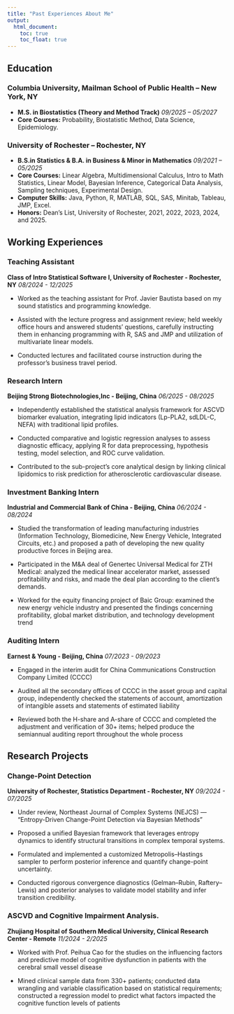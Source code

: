 ```yaml
---
title: "Past Experiences About Me"
output: 
  html_document:
    toc: true
    toc_float: true
---
```


## Education

### Columbia University, Mailman School of Public Health – New York, NY
* **M.S. in Biostatistics (Theory and Method Track)**       *09/2025 – 05/2027*
* **Core Courses:** Probability, Biostatistic Method, Data Science, Epidemiology.

### University of Rochester – Rochester, NY
* **B.S.in Statistics & B.A. in Business & Minor in Mathematics** *09/2021 – 05/2025*
* **Core Courses:** Linear Algebra, Multidimensional Calculus, Intro to Math Statistics, Linear Model, Bayesian Inference, Categorical Data
Analysis, Sampling techniques, Experimental Design.
* **Computer Skills:** Java, Python, R, MATLAB, SQL, SAS, Minitab, Tableau, JMP, Excel.
* **Honors:** Dean’s List, University of Rochester, 2021, 2022, 2023, 2024, and 2025.

## Working Experiences

### Teaching Assistant

**Class of Intro Statistical Software I, University of Rochester - Rochester, NY** *08/2024 - 12/2025*

* Worked as the teaching assistant for Prof. Javier Bautista based on my sound statistics and programming knowledge.

*	Assisted with the lecture progress and assignment review; held weekly office hours and answered students’ questions, carefully instructing them in enhancing programming with R, SAS and JMP and utilization of multivariate linear models.

* Conducted lectures and facilitated course instruction during the professor’s business travel period.

### Research Intern
**Beijing Strong Biotechnologies,Inc - Beijing, China** *06/2025 - 08/2025*

* Independently established the statistical analysis framework for ASCVD biomarker evaluation, integrating lipid indicators (Lp-PLA2, sdLDL-C, NEFA) with traditional lipid profiles.

* Conducted comparative and logistic regression analyses to assess diagnostic efficacy, applying R for data preprocessing, hypothesis testing, model selection, and ROC curve validation.

* Contributed to the sub-project’s core analytical design by linking clinical lipidomics to risk prediction for atherosclerotic cardiovascular disease.

### Investment Banking Intern 
**Industrial and Commercial Bank of China - Beijing, China** *06/2024 - 08/2024*

* Studied the transformation of leading manufacturing industries (Information Technology, Biomedicine, New Energy Vehicle, Integrated Circuits, etc.) and proposed a path of developing the new quality productive forces in Beijing area.

* Participated in the M&A deal of Genertec Universal Medical for ZTH Medical: analyzed the medical linear accelerator market, assessed profitability and risks, and made the deal plan according to the client’s demands.

* Worked for the equity financing project of Baic Group: examined the new energy vehicle industry and presented the findings concerning profitability, global market distribution, and technology development trend

### Auditing Intern
**Earnest & Young - Beijing, China** *07/2023 - 09/2023*

* Engaged in the interim audit for China Communications Construction Company Limited (CCCC)

* Audited all the secondary offices of CCCC in the asset group and capital group, independently checked the statements of account, amortization of intangible assets and statements of estimated liability

* Reviewed both the H-share and A-share of CCCC and completed the adjustment and verification of 30+ items; helped produce the semiannual auditing report throughout the whole process 


## Research Projects

### Change-Point Detection

**University of Rochester, Statistics Department - Rochester, NY** *09/2024 - 07/2025*

* Under review, Northeast Journal of Complex Systems (NEJCS) — “Entropy-Driven Change-Point Detection via Bayesian Methods”

* Proposed a unified Bayesian framework that leverages entropy dynamics to identify structural transitions in complex temporal systems.

* Formulated and implemented a customized Metropolis–Hastings sampler to perform posterior inference and quantify change-point uncertainty.

* Conducted rigorous convergence diagnostics (Gelman–Rubin, Raftery–Lewis) and posterior analyses to validate model stability and infer transition credibility.

### ASCVD and Cognitive Impairment Analysis.

**Zhujiang Hospital of Southern Medical University, Clinical Research Center - Remote** *11/2024 - 2/2025*
 
* Worked with Prof. Peihua Cao for the studies on the influencing factors and predictive model of cognitive dysfunction in patients with the cerebral small vessel disease

* Mined clinical sample data from 330+ patients; conducted data wrangling and variable classification based on statistical requirements; constructed a regression model to predict what factors impacted the cognitive function levels of patients
